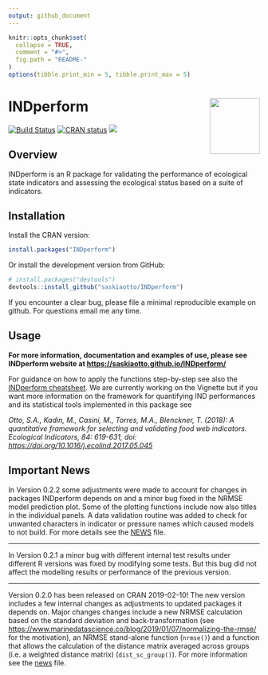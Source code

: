 ```yaml
---
output: github_document
---
```


<!-- README.md is generated from README.Rmd. Please edit that file -->

```r
knitr::opts_chunk$set(
  collapse = TRUE,
  comment = "#>",
  fig.path = "README-"
)
options(tibble.print_min = 5, tibble.print_max = 5)
```
# INDperform <img src="man/figures/logo.png" align="right" width="100" height="112" />

<!-- badges: start -->
[![Build Status](https://travis-ci.com/saskiaotto/INDperform.svg?branch=master)](https://travis-ci.com/saskiaotto/INDperform)
[![CRAN status](https://www.r-pkg.org/badges/version/INDperform)](https://CRAN.R-project.org/package=INDperform)
[![](http://cranlogs.r-pkg.org/badges/INDperform)](https://cran.r-project.org/package=INDperform)
<!-- badges: end -->

<!-- The following does not work for GitHub README files -->
<!-- <a href="https://saskiaotto.github.io/INDperform/"  -->
<!-- style="box-shadow: 0px 20px 14px -7px #9c9993; -->
<!-- 	background:linear-gradient(120deg, #D77020, #ffdf1f, #5F8539 ); -->
<!-- 	background-color:#9c9993; -->
<!-- 	border-radius:8px; -->
<!-- 	cursor:pointer; -->
<!-- 	color:#ffffff; -->
<!-- 	font-family:Arial; -->
<!-- 	font-size:20px; -->
<!-- 	font-weight:bold; -->
<!-- 	padding:13px 32px; -->
<!-- 	text-decoration:none; -->
<!-- 	text-shadow:0px 1px 0px #4c4c4c; -->
<!-- 	margin: auto; -->
<!-- 	display: block; -->
<!-- 	width: 40%;">INDperform website</a> -->

## Overview

INDperform is an R package for validating the performance of ecological state indicators and assessing the ecological status based on a suite of indicators.

## Installation

Install the CRAN version:

```r
install.packages("INDperform")
```

Or install the development version from GitHub:

```r
# install.packages("devtools")
devtools::install_github("saskiaotto/INDperform")
```

If you encounter a clear bug, please file a minimal reproducible example on github. For questions email me any time.

## Usage

**For more information, documentation and examples of use, please see INDperform website at [https://saskiaotto.github.io/INDperform/](https://saskiaotto.github.io/INDperform/)** 

For guidance on how to apply the functions step-by-step see also the [INDperform cheatsheet](https://raw.githubusercontent.com/saskiaotto/cheatsheets/476bad4a8876939a7b3e1784a5bf61567ed4a715/Cheatsheet_INDperform_v0.1.0.pdf). We are currently working on the Vignette but if you want more information on the framework for quantifying IND performances and its statistical tools implemented in this package see

*Otto, S.A., Kadin, M., Casini, M., Torres, M.A., Blenckner, T. (2018): A quantitative framework for selecting and validating food web indicators. Ecological Indicators, 84: 619-631, doi: [https://doi.org/10.1016/j.ecolind.2017.05.045](http://www.sciencedirect.com/science/article/pii/S1470160X1730300X)*


## Important News


In Version 0.2.2 some adjustments were made to account for changes in packages INDperform depends on and a minor bug fixed in the NRMSE model prediction plot. Some of the plotting functions include now also titles in the individual panels. A data validation routine was added to check for unwanted characters in indicator or pressure names which caused models to not build. For more details see the [NEWS]( https://saskiaotto.github.io/INDperform/news/index.html) file.

---

In Version 0.2.1 a minor bug with different internal test results under different R versions was fixed by modifying some tests. But this bug did not affect the modelling results or performance of the previous version.

---

Version 0.2.0 has been released on CRAN 2019-02-10! The new version includes a few internal changes as adjustments to updated packages it depends on. Major changes changes include a new NRMSE calculation based on the standard deviation and back-transformation (see [https://www.marinedatascience.co/blog/2019/01/07/normalizing-the-rmse/](https://www.marinedatascience.co/blog/2019/01/07/normalizing-the-rmse/) for the motivation), an NRMSE stand-alone function (`nrmse()`) and a function that allows the calculation of the distance matrix averaged across groups (i.e. a weighted distance matrix) (`dist_sc_group()`).
For more information see the [news](https://github.com/saskiaotto/INDperform/blob/master/NEWS.md) file.

